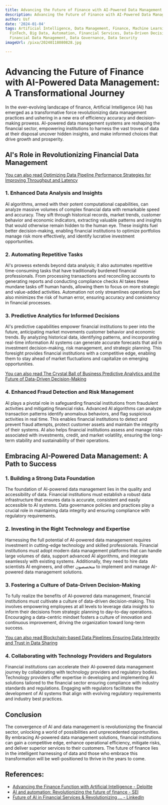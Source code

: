 ```yaml
---
title: Advancing the Future of Finance with AI-Powered Data Management
description: Advancing the Future of Finance with AI-Powered Data Management
author: Usf
date: '2024-01-04'
tags: Artificial Intelligence, Data Management, Finance, Machine Learning, Data Analytics,
  FinTech, Big Data, Automation, Financial Services, Data-Driven Decision Making,
  Financial Data Management, Data Governance, Data Security
imageUrl: /pixa/20240118080828.jpg

---
```

#  Advancing the Future of Finance with AI-Powered Data Management: A Transformational Journey

In the ever-evolving landscape of finance, Artificial Intelligence (AI) has emerged as a transformative force revolutionizing data management practices and ushering in a  new era of efficiency  accuracy and decision-making prowess. AI-powered data management systems are reshaping the financial sector, empowering institutions to harness the vast troves of  data at  their  disposal uncover hidden insights, and make informed choices that drive growth and prosperity.

## AI's Role in Revolutionizing Financial Data Management

[You can also read  Optimizing Data Pipeline  Performance Strategies for Improving Throughput and Latency](Optimizing%20Data%20Pipeline%20Performance%20Strategies%20for%20Improving%20Throughput%20and%20Latency)


### 1. Enhanced Data  Analysis and Insights

AI algorithms,  armed with their potent computational capabilities, can analyze massive volumes  of complex financial data with remarkable speed  and accuracy. They sift through historical records, market trends, customer behavior and economic indicators, extracting valuable patterns and insights that would otherwise remain hidden to the human eye. These insights fuel better decision-making, enabling  financial  institutions to optimize  portfolios manage risk more effectively, and identify lucrative investment opportunities.

###  2. Automating Repetitive Tasks

AI's prowess extends beyond data analysis;  it also  automates repetitive time-consuming tasks that have traditionally burdened financial professionals. From  processing transactions and reconciling accounts to generating reports and conducting compliance checks  AI takes these mundane tasks  off human hands, allowing them to focus on more  strategic and value-added  activities. Automation not  only streamlines operations but also  minimizes the risk of human error, ensuring accuracy and consistency in financial processes.

### 3. Predictive Analytics for Informed  Decisions

AI's predictive capabilities empower financial institutions to peer into the future, anticipating market movements customer behavior and economic trends. By analyzing  historical data, identifying patterns, and incorporating real-time information  AI systems can generate  accurate forecasts  that aid in investment decision-making, risk management, and strategic planning.  This foresight provides financial  institutions with a competitive edge,  enabling them  to stay ahead of market fluctuations and capitalize on emerging opportunities.

[You can also read The Crystal Ball of Business Predictive Analytics and the Future of Data-Driven Decision-Making](The%20Crystal%20Ball%20of%20Business%20Predictive%20Analytics%20and%20the%20Future%20of%20Data-Driven%20Decision-Making)


### 4. Enhanced Fraud Detection and Risk Management

AI plays a pivotal role in safeguarding financial institutions from fraudulent  activities and mitigating financial risks. Advanced AI algorithms can analyze transaction patterns identify anomalous behaviors, and flag suspicious activities in real  time. This enables financial institutions to detect and prevent fraud attempts, protect customer assets  and maintain the integrity  of their systems.  AI also helps financial institutions assess and  manage risks associated with investments, credit, and market volatility,  ensuring the long-term stability and sustainability of their operations.

## Embracing AI-Powered Data Management: A Path to Success

### 1. Building a Strong Data Foundation

The foundation of  AI-powered data management lies in the quality and accessibility of data. Financial institutions must  establish a robust data infrastructure that  ensures data is accurate, consistent and easily accessible  to AI systems. Data governance policies and practices play a crucial role in maintaining data  integrity and ensuring compliance with regulatory requirements.

### 2. Investing in  the Right Technology and  Expertise

Harnessing the full potential of AI-powered data management requires investment in cutting-edge technology and  skilled professionals. Financial institutions must adopt modern data management platforms  that can handle  large volumes of data, support advanced AI  algorithms, and integrate seamlessly with existing systems. Additionally, they need  to  hire data scientists AI engineers, and other  متخصصون to implement and manage AI-powered data management solutions.

### 3. Fostering a Culture of Data-Driven Decision-Making

To fully realize the benefits of  AI-powered data management, financial institutions must cultivate a culture of  data-driven decision-making. This involves empowering employees  at all levels to leverage data insights to inform their decisions from strategic planning to day-to-day operations. Encouraging  a data-centric mindset fosters a culture of innovation and continuous improvement, driving the organization toward long-term success.

[You can also read Blockchain-based Data Pipelines Ensuring Data  Integrity and Trust in Data Sharing](Blockchain-based%20Data%20Pipelines%20Ensuring%20Data%20Integrity%20and%20Trust%20in%20Data%20Sharing)


### 4.  Collaborating with Technology Providers and Regulators

Financial  institutions can accelerate their AI-powered data  management journey by collaborating with technology providers and regulatory bodies. Technology providers offer expertise in developing and implementing AI solutions tailored to the financial sector ensuring compliance with industry standards and regulations.  Engaging with regulators facilitates the development of  AI systems that align  with  evolving regulatory requirements and industry  best practices.

## Conclusion

The convergence of AI  and data management is revolutionizing the financial sector, unlocking a world of possibilities and unprecedented  opportunities.  By  embracing AI-powered data management solutions, financial institutions can gain a competitive edge, enhance operational efficiency, mitigate risks,  and deliver superior services to their customers. The future of  finance lies in the intelligent harnessing of data and those who embrace this  transformation will be well-positioned to thrive in the years to come.

## References:
- [Advancing the Finance Function with Artificial Intelligence - Deloitte](https://www.deloitte.com/cbc/en/alliances/workday/analysis/advancing-the-finance-function-with-artificial-intelligence.html)
- [AI and automation: Revolutionizing the future of finance - SEI](https://www.seic.com/insights/ai-and-automation-revolutionizing-future-finance)
- [Future of AI in Financial Services & Revolutionizing ... - LinkedIn](https://www.linkedin.com/pulse/future-ai-financial-services-revolutionizing-ai-powered-jha)
